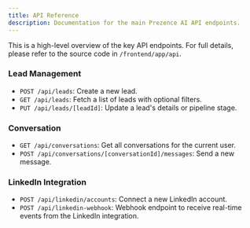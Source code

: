 ```yaml
---
title: API Reference
description: Documentation for the main Prezence AI API endpoints.
---
```


This is a high-level overview of the key API endpoints. For full details, please refer to the source code in `/frontend/app/api`.

### Lead Management

-   `POST /api/leads`: Create a new lead.
-   `GET /api/leads`: Fetch a list of leads with optional filters.
-   `PUT /api/leads/[leadId]`: Update a lead's details or pipeline stage.

### Conversation

-   `GET /api/conversations`: Get all conversations for the current user.
-   `POST /api/conversations/[conversationId]/messages`: Send a new message.

### LinkedIn Integration

-   `POST /api/linkedin/accounts`: Connect a new LinkedIn account.
-   `POST /api/linkedin-webhook`: Webhook endpoint to receive real-time events from the LinkedIn integration.
